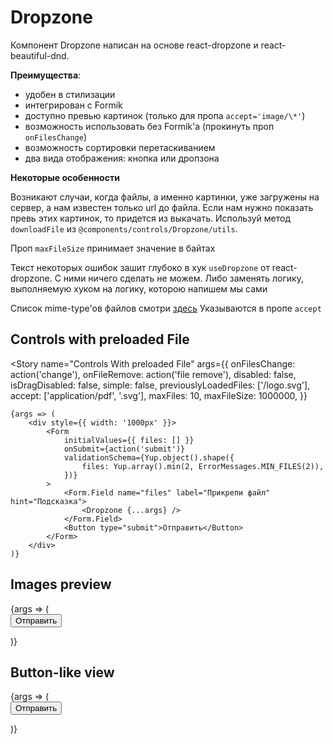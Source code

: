 
<Meta title="Controls / Dropzone" component={Dropzone} />

# Dropzone

Компонент Dropzone написан на основе react-dropzone и react-beautiful-dnd.

**Преимущества**:

-   удобен в стилизации
-   интегрирован с Formik
-   доступно превью картинок (только для пропа `accept='image/\*'`)
-   возможность использовать без Formik'a (прокинуть проп `onFilesChange`)
-   возможность сортировки перетаскиванием
-   два вида отображения: кнопка или дропзона

**Некоторые особенности**

Возникают случаи, когда файлы, а именно картинки, уже загружены на сервер, а нам известен только url до файла. Если нам нужно показать превь этих картинок, то придется из выкачать. Используй метод `downloadFile` из `@components/controls/Dropzone/utils`.

Проп `maxFileSize` принимает значение в байтах

Текст некоторых ошибок зашит глубоко в хук `useDropzone` от react-dropzone. С ними ничего сделать не можем. Либо заменять логику, выполняемую хуком на логику, которою напишем мы сами

Список mime-type'ов файлов смотри [здесь](https://ru.wikipedia.org/wiki/%D0%A1%D0%BF%D0%B8%D1%81%D0%BE%D0%BA_MIME-%D1%82%D0%B8%D0%BF%D0%BE%D0%B2)
Указываются в пропе `accept`

## Controls with preloaded File

<Story
    name="Controls With preloaded File"
    args={{
        onFilesChange: action('change'),
        onFileRemove: action('file remove'),
        disabled: false,
        isDragDisabled: false,
        simple: false,
        previouslyLoadedFiles: ['/logo.svg'],
        accept: ['application/pdf', '.svg'],
        maxFiles: 10,
        maxFileSize: 1000000,
    }}
>
    {args => (
        <div style={{ width: '1000px' }}>
            <Form
                initialValues={{ files: [] }}
                onSubmit={action('submit')}
                validationSchema={Yup.object().shape({
                    files: Yup.array().min(2, ErrorMessages.MIN_FILES(2)),
                })}
            >
                <Form.Field name="files" label="Прикрепи файл" hint="Подсказка">
                    <Dropzone {...args} />
                </Form.Field>
                <Button type="submit">Отправить</Button>
            </Form>
        </div>
    )}
</Story>

## Images preview

<Canvas>
    <Story
        name="Images preview"
        args={{
            accept: 'image/*',
        }}
    >
        {args => (
            <div style={{ width: '1000px' }}>
                <Form initialValues={{ files: [] }} onSubmit={action('submit')}>
                    <Form.Field name="files" label="Прикрепи картинку" hint="png, jpg, jpeg">
                        <Dropzone {...args} />
                    </Form.Field>
                    <Button type="submit">Отправить</Button>
                </Form>
            </div>
        )}
    </Story>
</Canvas>

## Button-like view

<Canvas>
    <Story
        name="Button-like view"
        args={{
            simple: true,
        }}
    >
        {args => (
            <div style={{ width: '1000px' }}>
                <Form initialValues={{ files: [] }} onSubmit={action('submit')}>
                    <Form.Field name="files">
                        <Dropzone {...args} />
                    </Form.Field>
                    <Button type="submit">Отправить</Button>
                </Form>
            </div>
        )}
    </Story>
</Canvas>
